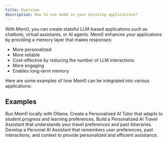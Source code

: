 ```yaml
---
title: Overview
description: How to use mem0 in your existing applications?
---
```



With Mem0, you can create stateful LLM-based applications such as chatbots, virtual assistants, or AI agents. Mem0 enhances your applications by providing a memory layer that makes responses:

- More personalized
- More reliable
- Cost-effective by reducing the number of LLM interactions
- More engaging
- Enables long-term memory

Here are some examples of how Mem0 can be integrated into various applications:

## Examples

<CardGroup cols={2}>
  <Card title="Mem0 with Ollama" icon="square-1" href="/examples/mem0-with-ollama">
    Run Mem0 locally with Ollama.
  </Card>
  <Card title="Personal AI Tutor" icon="square-2" href="/examples/personal-ai-tutor">
    Create a Personalized AI Tutor that adapts to student progress and learning preferences.
  </Card>
  <Card title="Personal Travel Assistant" icon="square-3" href="/examples/personal-travel-assistant">
    Build a Personalized AI Travel Assistant that understands your travel preferences and past itineraries.
  </Card>
  <Card title="Customer Support Agent" icon="square-4" href="/examples/customer-support-agent">
    Develop a Personal AI Assistant that remembers user preferences, past interactions, and context to provide personalized and efficient assistance.
  </Card>
</CardGroup>